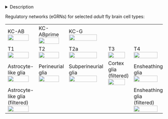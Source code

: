 <details><summary>Description</summary>

DODO:  update thumbnail and description

- TF motif and accessibility (linked by cell type)

  - Dotplot: ...

  - Cistromes: ...

- For more details, see tde individual tables.

</details>

Regulatory networks (eGRNs) for selected *adult* fly brain cell types: 

 <table style="widtd:100%">
  <tr>
    <td>KC-AB </br><a href="http://www.ndexbio.org/#/network/4dd02eb8-1d6a-11eb-8bab-0ac135e8bacf?accesskey=913eb93bfab69df1b186802f5866e76f0b1519d1edf55b10088f616b3a427622" target="_blank"><img src="img/nw_KC_ab.png" width="90%"/></a></td>
    <td>KC-ABprime </br><a href="http://www.ndexbio.org/#/network/ec529d59-1d6d-11eb-8bab-0ac135e8bacf?accesskey=c658267d6b7880d9547ac13dc301be4bf95de79870932aacb0ff7e1dc9dcad3a" target="_blank"><img src="img/nw_KC_ab.png" width="90%"/></a> </td>
    <td>KC-G </br><a href="http://www.ndexbio.org/#/network/95e13ce0-1d69-11eb-8bab-0ac135e8bacf?accesskey=f905c4a05d7c06f087d89988bf55d6c8714402b21d0b2b2771a067b40b46fc34" target="_blank"><img src="img/nw_KC_ab.png" width="90%"/></a> </td>
    <td></td>
    <td></td>
    <td></td>
  </tr>
  
  <tr>
    <td>T1 </br><a href="http://www.ndexbio.org/#/network/700290ed-1d69-11eb-8bab-0ac135e8bacf?accesskey=d548ccfcf4a940c2441cbe2620f1215fe971666212cd312ffb6fc48d7d3eb321" target="_blank"><img src="img/nw_KC_ab.png" width="90%"/></a></td>
    <td>T2 </br><a href="http://www.ndexbio.org/#/network/b8e3bf81-1d73-11eb-8bab-0ac135e8bacf?accesskey=3850d6396775324356df67ea85e84a2a79f96c73e1dc855aa62547a610171942" target="_blank"><img src="img/nw_KC_ab.png" width="90%"/></a></td>
    <td>T2a </br><a href="http://www.ndexbio.org/#/network/9bee0afc-1d75-11eb-8bab-0ac135e8bacf?accesskey=41d705afb19c55e97076c8137373e0bbee25cceabe32e7f2957e806b5e771875" target="_blank"><img src="img/nw_KC_ab.png" width="90%"/></a></td>
    <td>T3 </br><a href="http://www.ndexbio.org/#/network/25943447-1d79-11eb-8bab-0ac135e8bacf?accesskey=d3b571687a37f1594d46c3e99e520c05c6236afea3c6a5c295ca72853d7bd17c" target="_blank"><img src="img/nw_KC_ab.png" width="90%"/></a></td>
    <td>T4 </br><a href="http://www.ndexbio.org/#/network/a74c9a5c-1d70-11eb-8bab-0ac135e8bacf?accesskey=265c708df3ffb080ebcbed43129b212b8b3a8875ce0d9eeded51047cda1f7f94" target="_blank"><img src="img/nw_KC_ab.png" width="90%"/></a></td>
    <td>T5 </br><a href="http://www.ndexbio.org/#/network/ca6c4dc9-2a69-11eb-9e72-0ac135e8bacf?accesskey=7bb1a781eb46c8b6c798510de2f3972201551fae34249ae034d00c0f6d006afc" target="_blank"><img src="img/nw_KC_ab.png" width="90%"/></a></td>
  </tr>
  
  <tr>
    <td>Astrocyte-like glia </br><a href="http://www.ndexbio.org/#/network/cad74fa0-2a84-11eb-9e72-0ac135e8bacf?accesskey=3ffa1f7c7edd3f2a6feebdb3f4befc80a49b551ae694c748ab2c4f1e201eecb5" target="_blank"><img src="img/nw_KC_ab.png" width="90%"/></a></td>
    <td>Perineurial glia </br><a href="http://www.ndexbio.org/#/network/15a30c8d-2a71-11eb-9e72-0ac135e8bacf?accesskey=787ca97832510fd97c551804712dcc8b5ee424d8ea034c31803411fa142a1faa" target="_blank"><img src="img/nw_KC_ab.png" width="90%"/></a></td>
    <td>Subperineurial glia </br><a href="http://www.ndexbio.org/#/network/4509531a-2a6e-11eb-9e72-0ac135e8bacf?accesskey=350be5bdc6022000ef2c3d1b9200f96202735b93e6232ce7f8f0bb3c0365ff09" target="_blank"><img src="img/nw_KC_ab.png" width="90%"/></a></td>
    <td>Cortex glia (filtered)</br><a href="http://www.ndexbio.org/#/network/fa51d6ed-2a80-11eb-9e72-0ac135e8bacf?accesskey=fe20b00367ee354d645537138ed88376e67e2a7de0bad44e05ff202aa63d066a" target="_blank"><img src="img/nw_KC_ab.png" width="90%"/></a></td>
    <td>Ensheathing glia </br><a href="http://www.ndexbio.org/#/network/d32241f0-2a75-11eb-9e72-0ac135e8bacf?accesskey=f988b5b37668f880619247ec689939e3b6617cde230cde4bfc2db34c9614a34c" target="_blank"><img src="img/nw_KC_ab.png" width="90%"/></a></td>
    <td>Chiasm glia </br><a href="http://www.ndexbio.org/#/network/d4fd065a-2a7e-11eb-9e72-0ac135e8bacf?accesskey=20e8df02e8bc988c4de3e0e4e7ddc104862db11924c59b6a0a9246bc42fc7da2" target="_blank"><img src="img/nw_KC_ab.png" width="90%"/></a></td>
  </tr>
  
  <tr>
    <td>Astrocyte-like glia (filtered) </br><a href="http://www.ndexbio.org/#/network/52067043-2a86-11eb-9e72-0ac135e8bacf?accesskey=1ca5038b97decf84d978ab69b9140726d3fb06d88b2f5b816eca45320329391b" target="_blank"><img src="img/nw_KC_ab.png" width="90%"/></a></td>
    <td></td>
    <td></td>
    <td></td>
    <td>Ensheathing glia (filtered) </br><a href="http://www.ndexbio.org/#/network/f284e8c6-2a7c-11eb-9e72-0ac135e8bacf?accesskey=71b872cdcf3524e1f3810b0a60d7f5483463adffa2af82f4b367d033b0c4c156" target="_blank"><img src="img/nw_KC_ab.png" width="90%"/></a></td>
    <td></td>
  </tr>
</table> 
